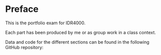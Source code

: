 # Preface {.unnumbered}

This is the portfolio exam for IDR4000.

Each part has been produced by me or as group work in a class context.

Data and code for the different sections can be found in the following GitHub repository:
